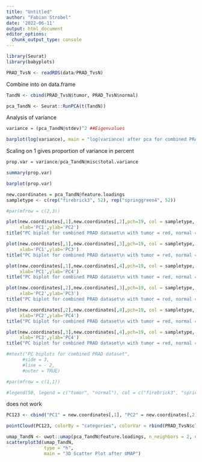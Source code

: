 ```yaml
---
title: "Untitled"
author: "Fabian Strobel"
date: '2022-06-11'
output: html_document
editor_options: 
  chunk_output_type: console
---
```


```r
library(Seurat)
library(babyplots)
```

```r
PRAD_TvsN <- readRDS(data/PRAD_TvsN)
```

Combine into on data.frame
```r
TandN <- cbind(PRAD_TvsN$tumor, PRAD_TvsN$normal)
```

```r
pca_TandN <- Seurat::RunPCA(t(TandN))
```

Analysis of variance
```r
variance = (pca_TandN@stdev)^2 ##Eigenvalues

barplot(log(variance), main = "log(variance) after pca for combined PRAD dataset", xlab = "PC_i", ylab = "log(variance)")
```

Scaling on 1 gives proportion of variance in percent
```r
prop.var = variance/pca_TandN@misc$total.variance

summary(prop.var)

barplot(prop.var)
```

```r
new.coordinates = pca_TandN@feature.loadings
sampletype <- c(rep("firebrick3", 52), rep("springgreen4", 52))

#par(mfrow = c(2,3))

plot(new.coordinates[,1],new.coordinates[,2],pch=19, col = sampletype,
     xlab='PC1',ylab='PC2')
title("PC biplot for combined PRAD dataset\n with tumor = red, normal = green")

plot(new.coordinates[,1],new.coordinates[,3],pch=19, col = sampletype,
     xlab='PC1',ylab='PC3')
title("PC biplot for combined PRAD dataset\n with tumor = red, normal = green")

plot(new.coordinates[,1],new.coordinates[,4],pch=19, col = sampletype,
     xlab='PC1',ylab='PC4')
title("PC biplot for combined PRAD dataset\n with tumor = red, normal = green")

plot(new.coordinates[,2],new.coordinates[,3],pch=19, col = sampletype,
     xlab='PC2',ylab='PC3')
title("PC biplot for combined PRAD dataset\n with tumor = red, normal = green")

plot(new.coordinates[,2],new.coordinates[,4],pch=19, col = sampletype,
     xlab='PC2',ylab='PC4')
title("PC biplot for combined PRAD dataset\n with tumor = red, normal = green")

plot(new.coordinates[,3],new.coordinates[,4],pch=19, col = sampletype,
     xlab='PC3',ylab='PC4')
title("PC biplot for combined PRAD dataset\n with tumor = red, normal = green")

#mtext("PC biplots for combined PRAD dataset",
      #side = 3,
      #line = - 2,
      #outer = TRUE)

#par(mfrow = c(1,1))

#legend(50, legend = c("tumor", "normal"), col = c("firebrick3", "springgreen4"), horiz = T, cex = 0.75)
```

does not work
```r
PC123 <- cbind("PC1" = new.coordinates[,1], "PC2" = new.coordinates[,2], "PC3" = new.coordinates[,3])

pointCloud(PC123, colorBy = "categories", colorVar = rbind(PRAD_TvsN$clinical$gender, PRAD_TvsN$clinical$gender))
```

```r
umap_TandN <- uwot::umap(pca_TandN@feature.loadings, n_neighbors = 2, n_components = 3)
scatterplot3d(umap_TandN,
              type = "h",
              main = "3D Scatter Plot after UMAP")
```

